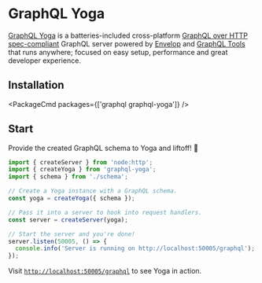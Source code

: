
# GraphQL Yoga

[GraphQL Yoga](https://the-guild.dev/graphql/yoga-server) is a batteries-included cross-platform [GraphQL over HTTP spec-compliant](https://github.com/enisdenjo/graphql-http/tree/master/implementations/graphql-yoga) GraphQL server powered by [Envelop](https://envelop.dev) and [GraphQL Tools](https://graphql-tools.com) that runs anywhere; focused on easy setup, performance and great developer experience.

## Installation

<PackageCmd packages={['graphql graphql-yoga']} />

## Start

Provide the created GraphQL schema to Yoga and liftoff! 🚀

```js
import { createServer } from 'node:http';
import { createYoga } from 'graphql-yoga';
import { schema } from './schema';

// Create a Yoga instance with a GraphQL schema.
const yoga = createYoga({ schema });

// Pass it into a server to hook into request handlers.
const server = createServer(yoga);

// Start the server and you're done!
server.listen(50005, () => {
  console.info('Server is running on http://localhost:50005/graphql');
});
```

Visit [`http://localhost:50005/graphql`](http://localhost:50005/graphql) to see Yoga in action.
